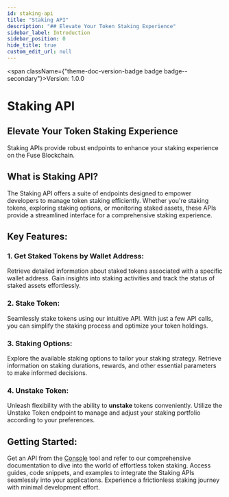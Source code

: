 ```yaml
---
id: staking-api
title: "Staking API"
description: "## Elevate Your Token Staking Experience"
sidebar_label: Introduction
sidebar_position: 0
hide_title: true
custom_edit_url: null
---
```



<span className={"theme-doc-version-badge badge badge--secondary"}>Version: 1.0.0</span>

<h1 className={"openapi__heading"}>Staking API</h1>



## Elevate Your Token Staking Experience

Staking APIs provide robust endpoints to enhance your staking experience on the Fuse Blockchain.

## What is Staking API?

The Staking API offers a suite of endpoints designed to empower developers to manage token staking efficiently. Whether you're staking tokens, exploring staking options, or monitoring staked assets, these APIs provide a streamlined interface for a comprehensive staking experience.

## Key Features:

### 1. Get Staked Tokens by Wallet Address:
  Retrieve detailed information about staked tokens associated with a specific wallet address. Gain insights into staking activities and track the status of staked assets effortlessly.

### 2. Stake Token:
  Seamlessly stake tokens using our intuitive API. With just a few API calls, you can simplify the staking process and optimize your token holdings.

### 3. Staking Options:
  Explore the available staking options to tailor your staking strategy. Retrieve information on staking durations, rewards, and other essential parameters to make informed decisions.

### 4. Unstake Token:
  Unleash flexibility with the ability to **unstake** tokens conveniently. Utilize the Unstake Token endpoint to manage and adjust your staking portfolio according to your preferences.

## Getting Started:

Get an API from the [Console](https://console.fuse.io/build) tool and refer to our comprehensive documentation to dive into the world of effortless token staking. Access guides, code snippets, and examples to integrate the Staking APIs seamlessly into your applications. Experience a frictionless staking journey with minimal development effort.



      